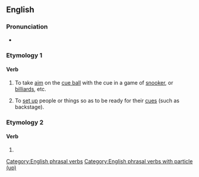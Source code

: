 ==English==

===Pronunciation===
* {{audio|en|en-au-cue up.ogg|Audio (AU)}}

===Etymology 1===

====Verb====
{{en-verb|cues up|cueing up|cued up}}

# {{lb|en|sports|billiards|snooker|pool}} To take [[aim]] on the [[cue ball]] with the cue in a game of [[snooker]], or [[billiards]], etc.
# {{lb|en|idiomatic}} To [[set up]] people or things so as to be ready for their [[cue]]s (such as backstage).

===Etymology 2===

====Verb====
{{head|en|misspelling}}

# {{misspelling of|en|queue up}}

[[Category:English phrasal verbs]]
[[Category:English phrasal verbs with particle (up)]]